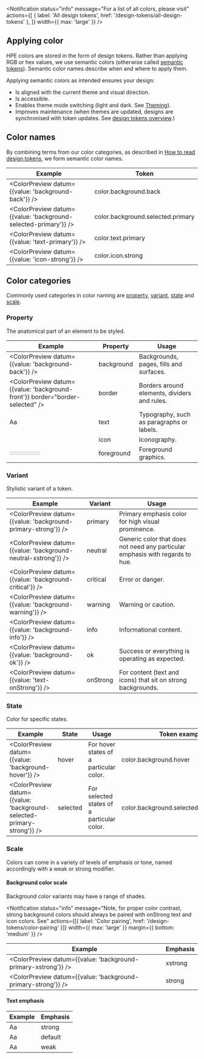 
<Notification
  status="info"
  message="For a list of all colors, please visit"
  actions={[
    { label: 'All design tokens', href: '/design-tokens/all-design-tokens' },
  ]}
  width={{ max: 'large' }}
/>

## Applying color

HPE colors are stored in the form of design tokens. Rather than applying RGB or hex values, we use semantic colors (otherwise called [semantic tokens](/design-tokens/overview#semantic-tokens)). Semantic color names describe when and where to apply them.

Applying semantic colors as intended ensures your design:

- Is aligned with the current theme and visual direction.
- Is accessible.
- Enables theme mode switching (light and dark. See [Theming]()).
- Improves maintenance (when themes are updated, designs are synchronised with token updates. See [design tokens overview](/design-tokens/overview).)

## Color names

By combining terms from our color categories, as described in [How to read design tokens](/design-tokens/how-to-read-design-tokens), we form semantic color names.

| Example                                                         | Token                             |
| --------------------------------------------------------------- | --------------------------------- |
| <ColorPreview datum={{value: 'background-back'}} />             | color.background.back             |
| <ColorPreview datum={{value: 'background-selected-primary'}} /> | color.background.selected.primary |
| <ColorPreview datum={{value: 'text-primary'}} />                | color.text.primary                |
| <ColorPreview datum={{value: 'icon-strong'}} />                 | color.icon.strong                 |

## Color categories

Commonly used categories in color naming are [property](#property), [variant](#variant), [state](#state) and [scale](#scale).

### Property

The anatomical part of an element to be styled.

| Example                                                                       | Property   | Usage                                        |
| ----------------------------------------------------------------------------- | ---------- | -------------------------------------------- |
| <ColorPreview datum={{value: 'background-back'}} />                           | background | Backgrounds, pages, fills and surfaces.      |
| <ColorPreview datum={{value: 'background-front'}} border="border-selected" /> | border     | Borders around elements, dividers and rules. |
| <Text size="xlarge">Aa</Text>                                                 | text       | Typography, such as paragraphs or labels.    |
| <Trigger size="xlarge" />                                                     | icon       | Iconography.                                 |
| <Box width="xsmall" ><Meter value={30}  thickness='small' round /></Box>      | foreground | Foreground graphics.                         |

### Variant

Stylistic variant of a token.

| Example                                                        | Variant  | Usage                                                                         |
| -------------------------------------------------------------- | -------- | ----------------------------------------------------------------------------- |
| <ColorPreview datum={{value: 'background-primary-strong'}} />  | primary  | Primary emphasis color for high visual prominence.                            |
| <ColorPreview datum={{value: 'background-neutral-xstrong'}} /> | neutral  | Generic color that does not need any particular emphasis with regards to hue. |
| <ColorPreview datum={{value: 'background-critical'}} />        | critical | Error or danger.                                                              |
| <ColorPreview datum={{value: 'background-warning'}} />         | warning  | Warning or caution.                                                           |
| <ColorPreview datum={{value: 'background-info'}} />            | info     | Informational content.                                                        |
| <ColorPreview datum={{value: 'background-ok'}} />              | ok       | Success or everything is operating as expected.                               |
| <ColorPreview datum={{value: 'text-onStrong'}} />              | onStrong | For content (text and icons) that sit on strong backgrounds.                  |

### State

Color for specific states.

| Example                                                                      | State    | Usage                                      | Token example                           |
| ---------------------------------------------------------------------------- | -------- | ------------------------------------------ | --------------------------------------- |
| <ColorPreview datum={{value: 'background-hover'}} />                 | hover    | For hover states of a particular color.    | color.background.hover          |
| <ColorPreview datum={{value: 'background-selected-primary-strong'}} /> | selected | For selected states of a particular color. | color.background.selected.primary.strong |

### Scale

Colors can come in a variety of levels of emphasis or tone, named accordingly with a weak or strong modifier.

#### Background color scale

Background color variants may have a range of shades.

<Notification
  status="info"
  message="Note, for proper color contrast, strong background colors should always be paired with onStrong text and icon colors. See"
  actions={[{ label: 'Color pairing', href: '/design-tokens/color-pairing' }]}
  width={{ max: 'large' }}
  margin={{ bottom: 'medium' }}
/>

| Example                                                        | Emphasis |
| -------------------------------------------------------------- | -------- |
| <ColorPreview datum={{value: 'background-primary-xstrong'}} /> | xstrong  |
| <ColorPreview datum={{value: 'background-primary-strong'}} />  | strong   |

#### Text emphasis

| Example                                            | Emphasis |
| -------------------------------------------------- | -------- |
| <Text size="xlarge" color="text-strong">Aa</Text>  | strong   |
| <Text size="xlarge" color="text-default">Aa</Text> | default  |
| <Text size="xlarge" color="text-weak">Aa</Text>    | weak     |
